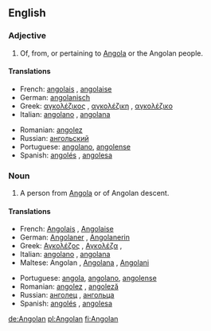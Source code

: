 ==English==

===Adjective===
{{en-adj|-}}

# Of, from, or pertaining to [[Angola]] or the Angolan people.

====Translations====
{{top}}
*French: [[angolais]] {{m}}, [[angolaise]] {{f}}
*German: [[angolanisch]]
*Greek: [[αγκολέζικος]] {{m}}, [[αγκολέζικη]] {{f}},  [[αγκολέζικο]] {{n}}
*Italian: [[angolano]] {{m}}, [[angolana]] {{f}}
{{mid}}
*Romanian: [[angolez]]
*Russian: [[ангольский]]
*Portuguese: [[angolano]], [[angolense]]
*Spanish: [[angolés]] {{m}}, [[angolesa]] {{f}}
{{bottom}}

===Noun===
{{en-noun}}

# A person from [[Angola]] or of Angolan descent.

====Translations====
{{top}}
*French: [[Angolais]] {{m}}, [[Angolaise]] {{f}}
*German: [[Angolaner]] {{m}}, [[Angolanerin]] {{f}}
*Greek: [[Αγκολέζος]] {{m}}, [[Αγκολέζα]] {{f}},
*Italian: [[angolano]] {{m}}, [[angolana]] {{f}}
*Maltese: Angolan {{m}}, [[Angolana]] {{f}}, [[Angolani]] {{pl}}
{{mid}}
*Portuguese: [[angola]], [[angolano]], [[angolense]]
*Romanian: [[angolez]] {{m}}, [[angoleză]] {{f}}
*Russian: [[анголец]] {{m}}, [[ангольца]] {{f}}
*Spanish: [[angolés]] {{m}}, [[angolesa]] {{f}}
{{bottom}}

[[de:Angolan]]
[[pl:Angolan]]
[[fi:Angolan]]
